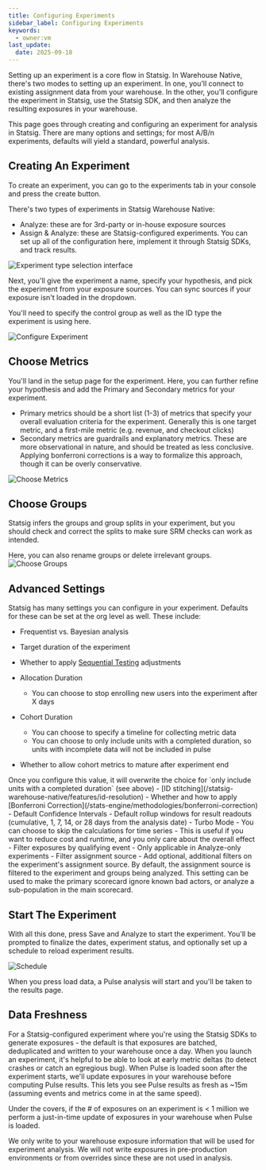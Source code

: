 ```yaml
---
title: Configuring Experiments
sidebar_label: Configuring Experiments
keywords:
  - owner:vm
last_update:
  date: 2025-09-18
---
```


Setting up an experiment is a core flow in Statsig. In Warehouse Native, there's two modes to setting up an experiment. In one, you'll connect to existing assignment data from your warehouse. In the other, you'll configure the experiment in Statsig, use the Statsig SDK, and then analyze the resulting exposures in your warehouse.

This page goes through creating and configuring an experiment for analysis in Statsig. There are many options and settings; for most A/B/n experiments, defaults will yield a standard, powerful analysis.

## Creating An Experiment

To create an experiment, you can go to the experiments tab in your console and press the create button.

There's two types of experiments in Statsig Warehouse Native:

- Analyze: these are for 3rd-party or in-house exposure sources
- Assign & Analyze: these are Statsig-configured experiments. You can set up all of the configuration here, implement it through Statsig SDKs, and track results.

![Experiment type selection interface](https://github.com/statsig-io/docs/assets/31516123/30954be6-7c2e-48f4-8072-f196349adbc3)

Next, you'll give the experiment a name, specify your hypothesis, and pick the experiment from your exposure sources. You can sync sources
if your exposure isn't loaded in the dropdown.

You'll need to specify the control group as well as the ID type the experiment is using here.

![Configure Experiment](https://github.com/user-attachments/assets/7984bdd3-e2bf-4322-8230-18e3222077e9)

## Choose Metrics

You'll land in the setup page for the experiment. Here, you can further refine your hypothesis and add the Primary and Secondary metrics for your experiment.

- Primary metrics should be a short list (1-3) of metrics that specify your overall evaluation criteria for the experiment. Generally this is one target metric, and a first-mile metric (e.g. revenue, and checkout clicks)
- Secondary metrics are guardrails and explanatory metrics. These are more observational in nature, and should be treated as less conclusive. Applying bonferroni corrections is a way to formalize this approach, though it can be overly conservative.

![Choose Metrics](https://user-images.githubusercontent.com/102695539/264101219-396f00f6-fbdc-4944-94c0-62354eaa2980.png)

## Choose Groups

Statsig infers the groups and group splits in your experiment, but you should check and correct the splits to make sure SRM checks can work as intended.

Here, you can also rename groups or delete irrelevant groups.
![Choose Groups](https://github.com/user-attachments/assets/33de7e4f-a0f8-4fcd-bde0-850a57055b71)

## Advanced Settings

Statsig has many settings you can configure in your experiment. Defaults for these can be set at the org level as well. These include:

- Frequentist vs. Bayesian analysis
- Target duration of the experiment
- Whether to apply [Sequential Testing](/experiments-plus/sequential-testing) adjustments
- Allocation Duration
  - You can choose to stop enrolling new users into the experiment after X days
  
- Cohort Duration
  - You can choose to specify a timeline for collecting metric data
  - You can choose to only include units with a completed duration, so units with incomplete data will not be included in pulse
- Whether to allow cohort metrics to mature after experiment end

<Note>
Once you configure this value, it will overwrite the choice for `only include units with a completed duration` (see above)
</Note>
- [ID stitching](/statsig-warehouse-native/features/id-resolution)
- Whether and how to apply [Bonferroni Correction](/stats-engine/methodologies/bonferroni-correction)
- Default Confidence Intervals
- Default rollup windows for result readouts (cumulative, 1, 7, 14, or 28 days from the analysis date)
- Turbo Mode
  - You can choose to skip the calculations for time series
  - This is useful if you want to reduce cost and runtime, and you only care about the overall effect
- Filter exposures by qualifying event
  - Only applicable in Analyze-only experiments
- Filter assignment source
  - Add optional, additional filters on the experiment's assignment source. By default, the assignment source is filtered to the experiment and groups being analyzed. This setting can be used to make the primary scorecard ignore known bad actors, or analyze a sub-population in the main scorecard.

## Start The Experiment

With all this done, press Save and Analyze to start the experiment. You'll be prompted to finalize the dates, experiment status, and optionally set up a schedule to reload experiment results.

![Schedule](https://user-images.githubusercontent.com/102695539/264101192-1626481b-3c45-4622-b7c8-1e9638436a8d.png)

When you press load data, a Pulse analysis will start and you'll be taken to the results page.

## Data Freshness

For a Statsig-configured experiment where you're using the Statsig SDKs to generate exposures - the default is that exposures are batched, deduplicated and written to your warehouse once a day. When you launch an experiment, it's helpful to be able to look at early metric deltas (to detect crashes or catch an egregious bug). When Pulse is loaded soon after the experiment starts, we'll update exposures in your warehouse before computing Pulse results. This lets you see Pulse results as fresh as ~15m (assuming events and metrics come in at the same speed).

Under the covers, if the # of exposures on an experiment is < 1 million we perform a just-in-time update of exposures in your warehouse when Pulse is loaded.

<Note>
We only write to your warehouse exposure information that will be used for experiment analysis. We will not write exposures in pre-production environments or from overrides since these are not used in analysis.
</Note>
